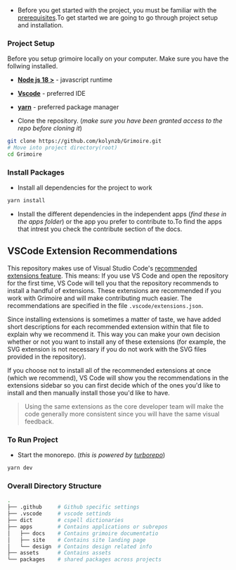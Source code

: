 - Before you get started with the project, you must be familiar with the [prerequisites]().To get started we are going to go through project setup and installation.

### Project Setup

Before you setup grimoire locally on your computer. Make sure you have the follwing installed.

- [**Node js 18 >**](https://nodejs.org) - javascript runtime
- [**Vscode**](https://nodejs.org) - preferred IDE
- [**yarn**](https://nodejs.org) - preferred package manager

- Clone the repository. (_make sure you have been granted access to the repo before cloning it_)

```bash filename="Terminal" {1} copy
git clone https://github.com/kolynzb/Grimoire.git
# Move into project directory(root)
cd Grimoire
```

### Install Packages

- Install all dependencies for the project to work

```bash filename="Terminal"  copy
yarn install
```

- Install the different dependencies in the independent apps (_find these in the apps folder_) or the app you prefer to contribute to.To find the apps that intrest you check the contribute section of the docs.

## VSCode Extension Recommendations

This repository makes use of Visual Studio Code's [recommended extensions feature](https://go.microsoft.com/fwlink/?LinkId=827846). This means: If you use VS Code and open the repository for the first time, VS Code will tell you that the repository recommends to install a handful of extensions. These extensions are recommended if you work with Grimoire and will make contributing much easier. The recommendations are specified in the file `.vscode/extensions.json`.

Since installing extensions is sometimes a matter of taste, we have added short descriptions for each recommended extension within that file to explain why we recommend it. This way you can make your own decision whether or not you want to install any of these extensions (for example, the SVG extension is not necessary if you do not work with the SVG files provided in the repository).

If you choose not to install all of the recommended extensions at once (which we recommend), VS Code will show you the recommendations in the extensions sidebar so you can first decide which of the ones you'd like to install and then manually install those you'd like to have.

> Using the same extensions as the core developer team will make the code generally more consistent since you will have the same visual feedback.

### To Run Project

- Start the monorepo. (_this is powered by [turborepo](https://turbo.build/repo/docs)_)

```bash filename="Terminal"  copy
yarn dev
```

### Overall Directory Structure

```bash
.
├── .github     # Github specific settings
├── .vscode     # vscode settinds
├── dict        # cspell dictionaries
├── apps        # Contains applications or subrepos
│   ├── docs    # Contains grimoire documentatio
│   ├── site    # Contains site landing page
│   └── design  # Contains design related info
├── assets      # Contains assets
└── packages    # shared packages across projects
```
